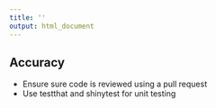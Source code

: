 ```yaml
---
title: ''
output: html_document
---
```


## Accuracy {#accurate}

* Ensure sure code is reviewed using a pull request
* Use testthat and shinytest for unit testing